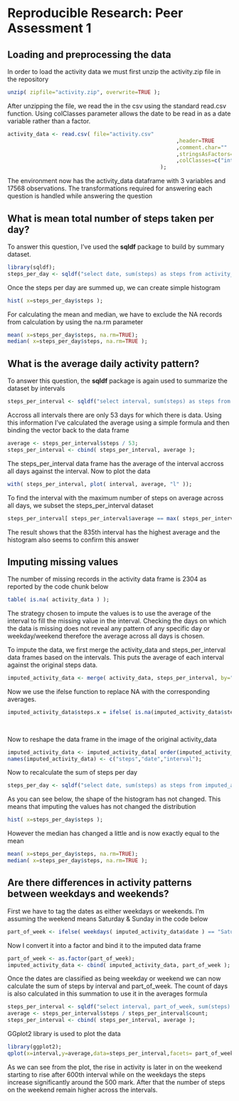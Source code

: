 # Reproducible Research: Peer Assessment 1


## Loading and preprocessing the data
In order to load the activity data we must first unzip the activity.zip file in the repository

```r
unzip( zipfile="activity.zip", overwrite=TRUE );

```

After unzipping the file, we read the in the csv using the standard read.csv function. Using colClasses parameter allows the date to be read in as a date variable rather than a factor.

```r
activity_data <- read.csv( file="activity.csv"
													 ,header=TRUE
													 ,comment.char=""
													 ,stringsAsFactors=FALSE
													 ,colClasses=c("integer","Date","integer")
												);
```

The environment now has the activity_data dataframe with 3 variables and 17568 observations. The transformations required for answering each question is handled while answering the question

## What is mean total number of steps taken per day?
To answer this question, I've used the **sqldf** package to build by summary dataset.

```r
library(sqldf);
steps_per_day <- sqldf("select date, sum(steps) as steps from activity_data group by date");
```

Once the steps per day are summed up, we can create simple histogram
```r
hist( x=steps_per_day$steps );
```

For calculating the mean and median, we have to exclude the NA records from calculation by using the na.rm parameter

```r
mean( x=steps_per_day$steps, na.rm=TRUE);
median( x=steps_per_day$steps, na.rm=TRUE );
```

## What is the average daily activity pattern?
To answer this question, the **sqldf** package is again used to summarize the dataset by intervals

```r
steps_per_interval <- sqldf("select interval, sum(steps) as steps from activity_data group by interval");
```

Accross all intervals there are only 53 days for which there is data. Using this information I've calculated the average using a simple formula and then binding the vector back to the data frame

```r
average <- steps_per_interval$steps / 53;
steps_per_interval <- cbind( steps_per_interval, average );
```

The steps_per_interval data frame has the average of the interval accross all days against the interval. Now to plot the data


```r
with( steps_per_interval, plot( interval, average, "l" ));
```

To find the interval with the maximum number of steps on average across all days, we subset the steps_per_interval dataset

```r
steps_per_interval[ steps_per_interval$average == max( steps_per_interval$average), "interval"];
```

The result shows that the 835th interval has the highest average and the histogram also seems to confirm this answer

## Imputing missing values
The number of missing records in the activity data frame is 2304 as reported by the code chunk below

```r
table( is.na( activity_data ) );
```

The strategy chosen to impute the values is to use the average of the interval to fill the missing value in the interval. Checking the days on which the data is missing does not reveal any pattern of any specific day or weekday/weekend therefore the average across all days is chosen.

To impute the data, we first merge the activity_data and steps_per_interval data frames based on the intervals. This puts the average of each interval against the original steps data.

```r
imputed_activity_data <- merge( activity_data, steps_per_interval, by="interval", sort=FALSE);
```

Now we use the ifelse function to replace NA with the corresponding averages.

```r
imputed_activity_data$steps.x = ifelse( is.na(imputed_activity_data$steps.x)
																				,imputed_activity_data$average
																				,imputed_activity_data$steps.x);
```

Now to reshape the data frame in the image of the original activity_data

```r
imputed_activity_data <- imputed_activity_data[ order(imputed_activity_data$date) ,c(2,3,1)];
names(imputed_activity_data) <- c("steps","date","interval");
```

Now to recalculate the sum of steps per day

```r
steps_per_day <- sqldf("select date, sum(steps) as steps from imputed_activity_data group by date");
```

As you can see below, the shape of the histogram has not changed. This means that imputing the values has not changed the distribution

```r
hist( x=steps_per_day$steps );
```

However the median has changed a little and is now exactly equal to the mean

```r
mean( x=steps_per_day$steps, na.rm=TRUE);
median( x=steps_per_day$steps, na.rm=TRUE );
```


## Are there differences in activity patterns between weekdays and weekends?
First we have to tag the dates as either weekdays or weekends. I'm assuming the weekend means Saturday & Sunday in the code below

```r
part_of_week <- ifelse( weekdays( imputed_activity_data$date ) == "Saturday" | weekdays( imputed_activity_data$date ) == "Sunday", "Weekend","Weekday");
```

Now I convert it into a factor and bind it to the imputed data frame 

```r
part_of_week <- as.factor(part_of_week);
imputed_activity_data <- cbind( imputed_activity_data, part_of_week );
```

Once the dates are classified as being weekday or weekend we can now calculate the sum of steps by interval and part_of_week. The count of days is also calculated in this summation to use it in the averages formula

```r
steps_per_interval <- sqldf("select interval, part_of_week, sum(steps) as steps, count(steps) as count from imputed_activity_data group by interval,part_of_week");
average <- steps_per_interval$steps / steps_per_interval$count;
steps_per_interval <- cbind( steps_per_interval, average );
```

GGplot2 library is used to plot the data

```r
library(ggplot2);
qplot(x=interval,y=average,data=steps_per_interval,facets= part_of_week~., geom="line");
```

As we can see from the plot, the rise in activity is later in on the weekend starting to rise after 600th interval while on the weekdays the steps increase significantly around the 500 mark. After that the number of steps on the weekend remain higher across the intervals.